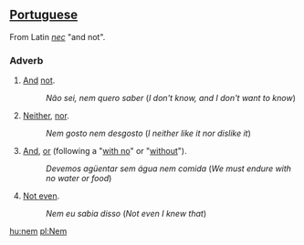 ==[[Portuguese]]==
From Latin ''[[nec]]'' "and not".
===Adverb===
# [[And]] [[not]].
#:''Não sei, nem quero saber'' (''I don't know, and I don't want to know'')
# [[Neither]], [[nor]].
#:''Nem gosto nem desgosto'' (''I neither like it nor dislike it'')
# [[And]], [[or]] (following a "[[with no]]" or "[[without]]").
#:''Devemos agüentar sem água nem comida'' (''We must endure with no water or food'')
# [[Not even]].
#:''Nem eu sabia disso'' (''Not even I knew that'')

[[hu:nem]]
[[pl:Nem]]